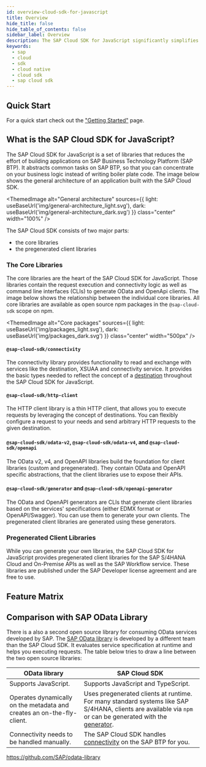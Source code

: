 ```yaml
---
id: overview-cloud-sdk-for-javascript
title: Overview
hide_title: false
hide_table_of_contents: false
sidebar_label: Overview
description: The SAP Cloud SDK for JavaScript significantly simplifies extending and developing applications with SAP Business Technology Platform
keywords:
  - sap
  - cloud
  - sdk
  - cloud native
  - cloud sdk
  - sap cloud sdk
---
```



## Quick Start

For a quick start check out the ["Getting Started"](getting-started) page.

## What is the SAP Cloud SDK for JavaScript?

The SAP Cloud SDK for JavaScript is a set of libraries that reduces the effort of building applications on SAP Business Technology Platform (SAP BTP).
It abstracts common tasks on SAP BTP, so that you can concentrate on your business logic instead of writing boiler plate code.
The image below shows the general architecture of an application built with the SAP Cloud SDK.

<!-- vale off -->

<ThemedImage
  alt="General architecture"
  sources={{
    light: useBaseUrl('img/general-architecture_light.svg'),
    dark: useBaseUrl('img/general-architecture_dark.svg')
  }}
  class="center"
  width="100%"
/>
<!-- vale on -->

The SAP Cloud SDK consists of two major parts:

- the core libraries
- the pregenerated client libraries

### The Core Libraries

The core libraries are the heart of the SAP Cloud SDK for JavaScript.
Those libraries contain the request execution and connectivity logic as well as command line interfaces (CLIs) to generate OData and OpenApi clients.
The image below shows the relationship between the individual core libraries.
All core libraries are available as open source npm packages in the `@sap-cloud-sdk` scope on npm.

<!-- vale off -->

<ThemedImage
  alt="Core packages"
  sources={{
    light: useBaseUrl('img/packages_light.svg'),
    dark: useBaseUrl('img/packages_dark.svg')
  }}
  class="center"
  width="500px"
/>

<!-- vale on -->

#### `@sap-cloud-sdk/connectivity`

The connectivity library provides functionality to read and exchange with services like the destination, XSUAA and connectivity service.
It provides the basic types needed to reflect the concept of a [destination](features/connectivity/destination) throughout the SAP Cloud SDK for JavaScript.

#### `@sap-cloud-sdk/http-client`

The HTTP client library is a thin HTTP client, that allows you to execute requests by leveraging the concept of destinations.
You can flexibly configure a request to your needs and send arbitrary HTTP requests to the given destination.

#### `@sap-cloud-sdk/odata-v2`, `@sap-cloud-sdk/odata-v4`, and `@sap-cloud-sdk/openapi`

The OData v2, v4, and OpenAPI libraries build the foundation for client libraries (custom and pregenerated).
They contain OData and OpenAPI specific abstractions, that the client libraries use to expose their APIs.

#### `@sap-cloud-sdk/generator` and `@sap-cloud-sdk/openapi-generator`

The OData and OpenAPI generators are CLIs that generate client libraries based on the services' specifications (either EDMX format or OpenAPI/Swagger).
You can use them to generate your own clients.
The pregenerated client libraries are generated using these generators.

### Pregenerated Client Libraries

While you can generate your own libraries, the SAP Cloud SDK for JavaScript provides pregenerated client libraries for the SAP S/4HANA Cloud and On-Premise APIs as well as the SAP Workflow service.
These libraries are published under the SAP Developer license agreement and are free to use.

## Feature Matrix

<JsFeatureTable />

## Comparison with SAP OData Library

There is a also a second open source library for consuming OData services developed by SAP.
The [SAP OData library](https://github.com/SAP/odata-library) is developed by a different team than the SAP Cloud SDK.
It evaluates service specification at runtime and helps you executing requests.
The table below tries to draw a line between the two open source libraries:

| OData library                                                          | SAP Cloud SDK                                                                                                                                                                                         |
| ---------------------------------------------------------------------- | ----------------------------------------------------------------------------------------------------------------------------------------------------------------------------------------------------- |
| Supports JavaScript.                                                   | Supports JavaScript and TypeScript.                                                                                                                                                                   |
| Operates dynamically on the metadata and creates an on-the-fly-client. | Uses pregenerated clients at runtime. For many standard systems like SAP S/4HANA, clients are available via `npm` or can be generated with the [generator](features/odata/generate-odata-client.mdx). |
| Connectivity needs to be handled manually.                             | The SAP Cloud SDK handles [connectivity](features/connectivity/destination.mdx) on the SAP BTP for you.                                                                                               |

https://github.com/SAP/odata-library
